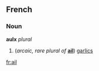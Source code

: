 ==French==
===Noun===
'''aulx''' ''plural''

#(''arcaic, rare plural of'' '''[[ail]]''') [[garlics]]

[[fr:ail]]